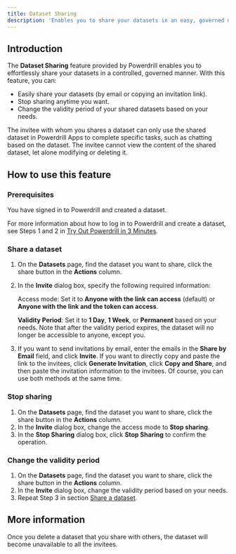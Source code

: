 ```yaml
---
title: Dataset Sharing
description: 'Enables you to share your datasets in an easy, governed manner'
---
```


## Introduction

The **Dataset Sharing** feature provided by Powerdrill enables you to effortlessly share your datasets in a controlled, governed manner. With this feature, you can:

* Easily share your datasets (by email or copying an invitation link).
* Stop sharing anytime you want.
* Change the validity period of your shared datasets based on your needs.

The invitee with whom you shares a dataset can only use the shared dataset in Powerdrill Apps to complete specific tasks, such as chatting based on the dataset. The invitee cannot view the content of the shared dataset, let alone modifying or deleting it.

## How to use this feature

### Prerequisites

You have signed in to Powerdrill and created a dataset. 

For more information about how to log in to Powerdrill and create a dataset, see Steps 1 and 2 in [Try Out Powerdrill in 3 Minutes](/quick-start#step-1-sign-in-to-powerdrill).

### Share a dataset

1. On the **Datasets** page, find the dataset you want to share, click the share button in the **Actions** column.
2. In the **Invite** dialog box, specify the following required information:

    Access mode: Set it to **Anyone with the link can access** (default) or **Anyone with the link and the token can access**. 

    **Validity Period**: Set it to **1 Day**, **1 Week**, or **Permanent** based on your needs. Note that after the validity period expires, the dataset will no longer be accessible to anyone, except you.

3. If you want to send invitations by email, enter the emails in the **Share by Email** field, and click **Invite**. If you want to directly copy and paste the link to the invitees, click **Generate Invitation**, click **Copy and Share**, and then paste the invitation information to the invitees. Of course, you can use both methods at the same time.

### Stop sharing

1. On the **Datasets** page, find the dataset you want to share, click the share button in the **Actions** column.
2. In the **Invite** dialog box, change the access mode to **Stop sharing**.
3. In the **Stop Sharing** dialog box, click **Stop Sharing** to confirm the operation.

### Change the validity period

1. On the **Datasets** page, find the dataset you want to share, click the share button in the **Actions** column.
2. In the **Invite** dialog box, change the validity period based on your needs.
3. Repeat Step 3 in section [Share a dataset](/features/dataset-sharing#share-a-dataset).


## More information

Once you delete a dataset that you share with others, the dataset will become unavailable to all the invitees.